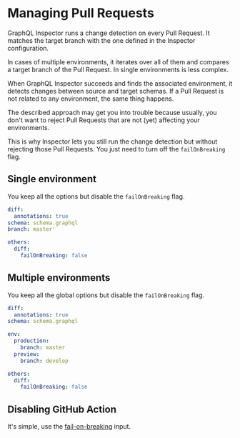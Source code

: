 # Managing Pull Requests

GraphQL Inspector runs a change detection on every Pull Request. It matches the target branch with
the one defined in the Inspector configuration.

In cases of multiple environments, it iterates over all of them and compares a target branch of the
Pull Request. In single environments is less complex.

When GraphQL Inspector succeeds and finds the associated environment, it detects changes between
source and target schemas. If a Pull Request is not related to any environment, the same thing
happens.

The described approach may get you into trouble because usually, you don't want to reject Pull
Requests that are not (yet) affecting your environments.

This is why Inspector lets you still run the change detection but without rejecting those Pull
Requests. You just need to turn off the `failOnBreaking` flag.

## Single environment

You keep all the options but disable the `failOnBreaking` flag.

```yaml
diff:
  annotations: true
schema: schema.graphql
branch: master'

others:
  diff:
    failOnBreaking: false
```

## Multiple environments

You keep all the global options but disable the `failOnBreaking` flag.

```yaml
diff:
  annotations: true
schema: schema.graphql

env:
  production:
    branch: master
  preview:
    branch: develop

others:
  diff:
    failOnBreaking: false
```

## Disabling GitHub Action

It's simple, use the [fail-on-breaking](../products/action#fail-on-breaking) input.
